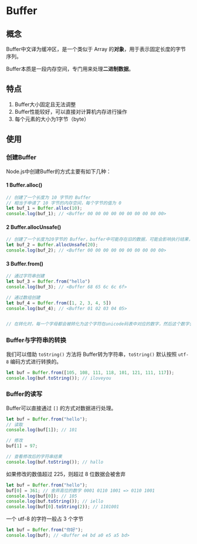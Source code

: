 # Buffer

## 概念

Buffer中文译为缓冲区，是一个类似于 Array 的**对象**，用于表示固定长度的字节序列。

Buffer本质是一段内存空间，专门用来处理**二进制数据**。



## 特点

1. Buffer大小固定且无法调整
2. Buffer性能较好，可以直接对计算机内存进行操作
3. 每个元素的大小为1字节（byte）



## 使用

### 创建Buffer

Node.js中创建Buffer的方式主要有如下几种：

#### 1 Buffer.alloc()

```js
// 创建了一个长度为 10 字节的 Buffer
// 相当于申请了 10 字节的内存空间，每个字节的值为 0
let buf_1 = Buffer.alloc(10);
console.log(buf_1); // <Buffer 00 00 00 00 00 00 00 00 00 00>
```

#### 2 Buffer.allocUnsafe()

```js
// 创建了一个长度为20字节的 Buffer，buffer中可能存在旧的数据，可能会影响执行结果，所以叫 unsafe
let buf_2 = Buffer.allocUnsafe(20);
console.log(buf_2); // <Buffer 00 00 00 00 00 00 00 00 00 00>
```

#### 3 Buffer.from()

```js
// 通过字符串创建
let buf_3 = Buffer.from("hello")
console.log(buf_3); // <Buffer 68 65 6c 6c 6f>

// 通过数组创建
let buf_4 = Buffer.from([1, 2, 3, 4, 5])
console.log(buf_4); // <Buffer 01 02 03 04 05>


// 在转化时，每一个字母都会被转化为这个字符在unicode码表中对应的数字，然后这个数字会转成二进制存到Buffer中

```

### Buffer与字符串的转换

我们可以借助 `toString()` 方法将 Buffer转为字符串，`toString()` 默认按照 `utf-8` 编码方式进行转换的。

```js
let buf = Buffer.from([105, 108, 111, 118, 101, 121, 111, 117]);
console.log(buf.toString()); // iloveyou
```



### Buffer的读写

Buffer可以直接通过 `[]` 的方式对数据进行处理。

```js
let buf = Buffer.from("hello");
// 读取
console.log(buf[1]); // 101

// 修改
buf[1] = 97;

// 查看修改后的字符串结果
console.log(buf.toString()); // hallo
```

如果修改的数值超过 225，则超过 8 位数据会被舍弃

```js
let buf = Buffer.from("hello");
buf[0] = 361; // 舍弃高位的数字 0001 0110 1001 => 0110 1001
console.log(buf[0]); // 105
console.log(buf.toString()); // iello
console.log(buf[0].toString(2)); // 1101001
```

一个 utf-8 的字符一般占 3 个字节

```js
let buf = Buffer.from("你好");
console.log(buf); // <Buffer e4 bd a0 e5 a5 bd>
```

